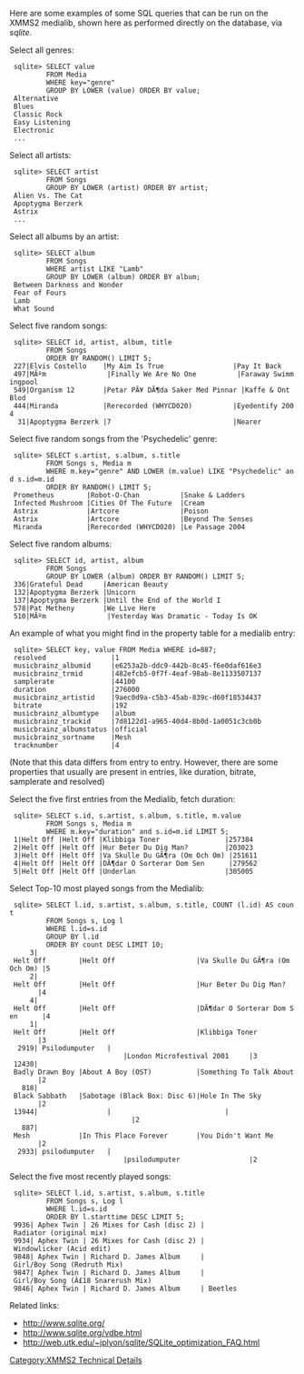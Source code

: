 {{Navbar}}

Here are some examples of some SQL queries that can be run on the XMMS2 medialib, shown here as performed directly on the database, via ''sqlite''.


Select all genres:
  sqlite> SELECT value 
          FROM Media 
          WHERE key="genre"
          GROUP BY LOWER (value) ORDER BY value;
  Alternative
  Blues
  Classic Rock
  Easy Listening
  Electronic
  ...


Select all artists:
  sqlite> SELECT artist 
          FROM Songs 
          GROUP BY LOWER (artist) ORDER BY artist; 
  Alien Vs. The Cat
  Apoptygma Berzerk
  Astrix
  ...


Select all albums by an artist:
  sqlite> SELECT album 
          FROM Songs 
          WHERE artist LIKE "Lamb" 
          GROUP BY LOWER (album) ORDER BY album; 
  Between Darkness and Wonder
  Fear of Fours
  Lamb
  What Sound


Select five random songs:
  sqlite> SELECT id, artist, album, title 
          FROM Songs 
          ORDER BY RANDOM() LIMIT 5;
  227|Elvis Costello    |My Aim Is True                 |Pay It Back
  497|MÃºm               |Finally We Are No One          |Faraway Swimmingpool
  549|Organism 12       |Petar PÃ¥ DÃ¶da Saker Med Pinnar |Kaffe & Ont Blod
  444|Miranda           |Rerecorded (WHYCD020)          |Eyedentify 2004
   31|Apoptygma Berzerk |7                              |Nearer


Select five random songs from the 'Psychedelic' genre:
  sqlite> SELECT s.artist, s.album, s.title 
          FROM Songs s, Media m
          WHERE m.key="genre" AND LOWER (m.value) LIKE "Psychedelic" and s.id=m.id 
          ORDER BY RANDOM() LIMIT 5;
  Prometheus        |Robot-O-Chan          |Snake & Ladders
  Infected Mushroom |Cities Of The Future  |Cream
  Astrix            |Artcore               |Poison
  Astrix            |Artcore               |Beyond The Senses
  Miranda           |Rerecorded (WHYCD020) |Le Passage 2004


Select five random albums:
  sqlite> SELECT id, artist, album 
          FROM Songs 
          GROUP BY LOWER (album) ORDER BY RANDOM() LIMIT 5;
  336|Grateful Dead     |American Beauty
  132|Apoptygma Berzerk |Unicorn
  137|Apoptygma Berzerk |Until the End of the World I
  578|Pat Metheny       |We Live Here
  510|MÃºm               |Yesterday Was Dramatic - Today Is OK


An example of what you might find in the property table for a medialib entry:
  sqlite> SELECT key, value FROM Media WHERE id=887; 
  resolved                |1
  musicbrainz_albumid     |e6253a2b-ddc9-442b-8c45-f6e0daf616e3
  musicbrainz_trmid       |482efcb5-0f7f-4eaf-98ab-8e1133507137
  samplerate              |44100
  duration                |276000
  musicbrainz_artistid    |9aec0d9a-c5b3-45ab-839c-d60f18534437
  bitrate                 |192
  musicbrainz_albumtype   |album
  musicbrainz_trackid     |7d8122d1-a965-40d4-8b0d-1a0051c3cb0b
  musicbrainz_albumstatus |official
  musicbrainz_sortname    |Mesh
  tracknumber             |4
(Note that this data differs from entry to entry. However, there are some properties that usually are present in entries, like duration, bitrate, samplerate and resolved)


Select the five first entries from the Medialib, fetch duration:
  sqlite> SELECT s.id, s.artist, s.album, s.title, m.value 
          FROM Songs s, Media m 
          WHERE m.key="duration" and s.id=m.id LIMIT 5;
  1|Helt Off |Helt Off |Klibbiga Toner                |257384
  2|Helt Off |Helt Off |Hur Beter Du Dig Man?         |203023
  3|Helt Off |Helt Off |Va Skulle Du GÃ¶ra (Om Och Om) |251611
  4|Helt Off |Helt Off |DÃ¶dar O Sorterar Dom Sen      |279562
  5|Helt Off |Helt Off |Underlan                      |305005


Select Top-10 most played songs from the Medialib:
  sqlite> SELECT l.id, s.artist, s.album, s.title, COUNT (l.id) AS count 
          FROM Songs s, Log l 
          WHERE l.id=s.id 
          GROUP BY l.id 
          ORDER BY count DESC LIMIT 10;
      3| Helt Off        |Helt Off                    |Va Skulle Du GÃ¶ra (Om Och Om) |5
      2| Helt Off        |Helt Off                    |Hur Beter Du Dig Man?         |4
      4| Helt Off        |Helt Off                    |DÃ¶dar O Sorterar Dom Sen      |4
      1| Helt Off        |Helt Off                    |Klibbiga Toner                |3
   2919| Psilodumputer   |                            |London Microfestival 2001     |3
  12430| Badly Drawn Boy |About A Boy (OST)           |Something To Talk About       |2
    818| Black Sabbath   |Sabotage (Black Box: Disc 6)|Hole In The Sky               |2
  13944|                 |                            |                              |2
    887| Mesh            |In This Place Forever       |You Didn't Want Me            |2
   2933| psilodumputer   |                            |psilodumputer                 |2


Select the five most recently played songs:
  sqlite> SELECT l.id, s.artist, s.album, s.title 
          FROM Songs s, Log l 
          WHERE l.id=s.id 
          ORDER BY l.starttime DESC LIMIT 5;
  9936| Aphex Twin | 26 Mixes for Cash (disc 2) | Radiator (original mix)
  9934| Aphex Twin | 26 Mixes for Cash (disc 2) | Windowlicker (Acid edit)
  9848| Aphex Twin | Richard D. James Album     | Girl/Boy Song (Redruth Mix)
  9847| Aphex Twin | Richard D. James Album     | Girl/Boy Song (Â£18 Snarerush Mix)
  9846| Aphex Twin | Richard D. James Album     | Beetles


Related links:
* http://www.sqlite.org/
* http://www.sqlite.org/vdbe.html
* http://web.utk.edu/~jplyon/sqlite/SQLite_optimization_FAQ.html

[[Category:XMMS2 Technical Details]]